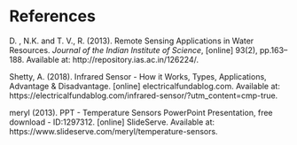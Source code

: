 # References {.unnumbered}

::: {#refs}
D. , N.K. and T. V., R. (2013). Remote Sensing Applications in Water Resources. *Journal of the Indian Institute of Science*, \[online\] 93(2), pp.163–188. Available at: http://repository.ias.ac.in/126224/.

Shetty, A. (2018). Infrared Sensor - How it Works, Types, Applications, Advantage & Disadvantage. [online] electricalfundablog.com. Available at: https://electricalfundablog.com/infrared-sensor/?utm_content=cmp-true.

meryl (2013). PPT - Temperature Sensors PowerPoint Presentation, free download - ID:1297312. [online] SlideServe. Available at: https://www.slideserve.com/meryl/temperature-sensors.

‌

‌
‌
:::
